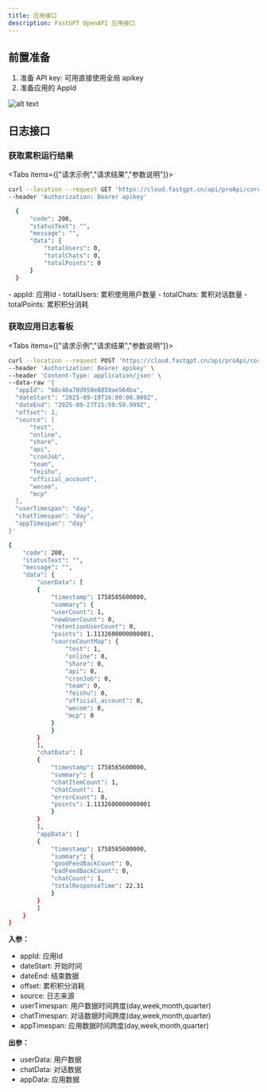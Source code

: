 ```yaml
---
title: 应用接口
description: FastGPT OpenAPI 应用接口
---
```


## 前置准备

1. 准备 API key: 可用直接使用全局 apikey
2. 准备应用的 AppId

![alt text](/imgs/image-120.png)


## 日志接口

### 获取累积运行结果

<Tabs items={["请求示例","请求结果","参数说明"]}>

  <Tab value="请求示例">

  ```bash
 curl --location --request GET 'https://cloud.fastgpt.cn/api/proApi/core/app/logs/getTotalData?appId=68c46a70d950e8850ae564ba' \
--header 'Authorization: Bearer apikey'
  ```

  </Tab>

  <Tab value="请求结果">

  ```bash
    {
        "code": 200,
        "statusText": "",
        "message": "",
        "data": {
            "totalUsers": 0,
            "totalChats": 0,
            "totalPoints": 0
        }
    }
  ```

  </Tab>

  <Tab value="参数说明">

  <div>
    - appId: 应用Id
    - totalUsers: 累积使用用户数量
    - totalChats: 累积对话数量
    - totalPoints: 累积积分消耗
  </div>

  </Tab>

</Tabs>

### 获取应用日志看板

<Tabs items={["请求示例","请求结果","参数说明"]}>

<Tab value="请求示例">

  ```bash
curl --location --request POST 'https://cloud.fastgpt.cn/api/proApi/core/app/logs/getChartData' \
--header 'Authorization: Bearer apikey' \
--header 'Content-Type: application/json' \
--data-raw '{
    "appId": "68c46a70d950e8850ae564ba",
    "dateStart": "2025-09-19T16:00:00.000Z",
    "dateEnd": "2025-09-27T15:59:59.999Z",
    "offset": 1,
    "source": [
        "test",
        "online",
        "share",
        "api",
        "cronJob",
        "team",
        "feishu",
        "official_account",
        "wecom",
        "mcp"
    ],
    "userTimespan": "day",
    "chatTimespan": "day",
    "appTimespan": "day"
}'
  ```

</Tab>

<Tab value="请求结果">

```bash
{
    "code": 200,
    "statusText": "",
    "message": "",
    "data": {
        "userData": [
        {
            "timestamp": 1758585600000,
            "summary": {
            "userCount": 1,
            "newUserCount": 0,
            "retentionUserCount": 0,
            "points": 1.1132600000000001,
            "sourceCountMap": {
                "test": 1,
                "online": 0,
                "share": 0,
                "api": 0,
                "cronJob": 0,
                "team": 0,
                "feishu": 0,
                "official_account": 0,
                "wecom": 0,
                "mcp": 0
            }
            }
        }
        ],
        "chatData": [
        {
            "timestamp": 1758585600000,
            "summary": {
            "chatItemCount": 1,
            "chatCount": 1,
            "errorCount": 0,
            "points": 1.1132600000000001
            }
        }
        ],
        "appData": [
        {
            "timestamp": 1758585600000,
            "summary": {
            "goodFeedBackCount": 0,
            "badFeedBackCount": 0,
            "chatCount": 1,
            "totalResponseTime": 22.31
            }
        }
        ]
    }
}
```

</Tab>

<Tab value="参数说明">

**入参：**
- appId: 应用Id
- dateStart: 开始时间
- dateEnd: 结束数据
- offset: 累积积分消耗
- source: 日志来源
- userTimespan: 用户数据时间跨度(day,week,month,quarter)
- chatTimespan: 对话数据时间跨度(day,week,month,quarter)
- appTimespan: 应用数据时间跨度(day,week,month,quarter)

**出参：**

- userData: 用户数据
- chatData: 对话数据
- appData: 应用数据

</Tab>

</Tabs>